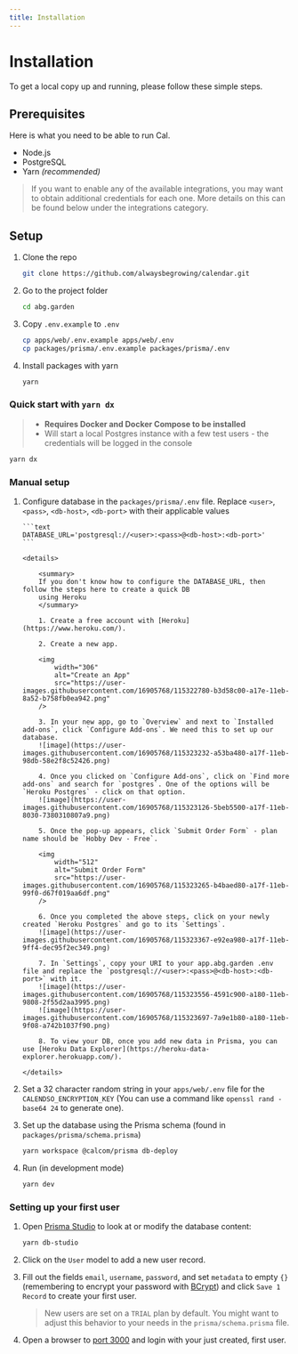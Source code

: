 ```yaml
---
title: Installation
---
```


# Installation

To get a local copy up and running, please follow these simple steps.

## Prerequisites

Here is what you need to be able to run Cal.

- Node.js
- PostgreSQL
- Yarn _(recommended)_

> If you want to enable any of the available integrations, you may want to obtain additional credentials for each one. More details on this can be found below under the integrations category.

## Setup

1. Clone the repo

   ```sh
   git clone https://github.com/alwaysbegrowing/calendar.git
   ```

1. Go to the project folder

   ```sh
   cd abg.garden
   ```

1. Copy `.env.example` to `.env`

   ```sh
   cp apps/web/.env.example apps/web/.env
   cp packages/prisma/.env.example packages/prisma/.env
   ```

1. Install packages with yarn

   ```sh
   yarn
   ```

### Quick start with `yarn dx`

> - **Requires Docker and Docker Compose to be installed**
> - Will start a local Postgres instance with a few test users - the credentials will be logged in the console

```sh
yarn dx
```

### Manual setup

1.  Configure database in the `packages/prisma/.env` file. Replace `<user>`, `<pass>`, `<db-host>`, `<db-port>` with their applicable values

        ```text
        DATABASE_URL='postgresql://<user>:<pass>@<db-host>:<db-port>'
        ```

        <details>

            <summary>
            If you don't know how to configure the DATABASE_URL, then follow the steps here to create a quick DB
            using Heroku
            </summary>

            1. Create a free account with [Heroku](https://www.heroku.com/).

            2. Create a new app.

            <img
                width="306"
                alt="Create an App"
                src="https://user-images.githubusercontent.com/16905768/115322780-b3d58c00-a17e-11eb-8a52-b758fb0ea942.png"
            />

            3. In your new app, go to `Overview` and next to `Installed add-ons`, click `Configure Add-ons`. We need this to set up our database.
            ![image](https://user-images.githubusercontent.com/16905768/115323232-a53ba480-a17f-11eb-98db-58e2f8c52426.png)

            4. Once you clicked on `Configure Add-ons`, click on `Find more add-ons` and search for `postgres`. One of the options will be `Heroku Postgres` - click on that option.
            ![image](https://user-images.githubusercontent.com/16905768/115323126-5beb5500-a17f-11eb-8030-7380310807a9.png)

            5. Once the pop-up appears, click `Submit Order Form` - plan name should be `Hobby Dev - Free`.

            <img
                width="512"
                alt="Submit Order Form"
                src="https://user-images.githubusercontent.com/16905768/115323265-b4baed80-a17f-11eb-99f0-d67f019aa6df.png"
            />

            6. Once you completed the above steps, click on your newly created `Heroku Postgres` and go to its `Settings`.
            ![image](https://user-images.githubusercontent.com/16905768/115323367-e92ea980-a17f-11eb-9ff4-dec95f2ec349.png)

            7. In `Settings`, copy your URI to your app.abg.garden .env file and replace the `postgresql://<user>:<pass>@<db-host>:<db-port>` with it.
            ![image](https://user-images.githubusercontent.com/16905768/115323556-4591c900-a180-11eb-9808-2f55d2aa3995.png)
            ![image](https://user-images.githubusercontent.com/16905768/115323697-7a9e1b80-a180-11eb-9f08-a742b1037f90.png)

            8. To view your DB, once you add new data in Prisma, you can use [Heroku Data Explorer](https://heroku-data-explorer.herokuapp.com/).

        </details>

1.  Set a 32 character random string in your `apps/web/.env` file for the `CALENDSO_ENCRYPTION_KEY` (You can use a command like `openssl rand -base64 24` to generate one).
1.  Set up the database using the Prisma schema (found in `packages/prisma/schema.prisma`)

    ```sh
    yarn workspace @calcom/prisma db-deploy
    ```

1.  Run (in development mode)

    ```sh
    yarn dev
    ```

### Setting up your first user

1. Open [Prisma Studio](https://www.prisma.io/studio) to look at or modify the database content:

   ```sh
   yarn db-studio
   ```

1. Click on the `User` model to add a new user record.
1. Fill out the fields `email`, `username`, `password`, and set `metadata` to empty `{}` (remembering to encrypt your password with [BCrypt](https://bcrypt-generator.com/)) and click `Save 1 Record` to create your first user.
   > New users are set on a `TRIAL` plan by default. You might want to adjust this behavior to your needs in the `prisma/schema.prisma` file.
1. Open a browser to [port 3000](http://localhost:3000) and login with your just created, first user.
